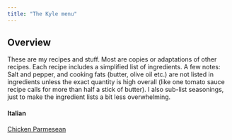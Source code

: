 ```yaml
---
title: "The Kyle menu"
---
```


## Overview

These are my recipes and stuff. Most are copies or adaptations of other recipes. Each recipe includes a simplified list of ingredients. A few notes: Salt and pepper, and cooking fats (butter, olive oil etc.) are not listed in ingredients unless the exact quantity is high overall (like one tomato sauce recipe calls for more than half a stick of butter). I also sub-list seasonings, just to make the ingredient lists a bit less overwhelming. 

#### Italian

[Chicken Parmesean](includes/chicken_parm.html)
